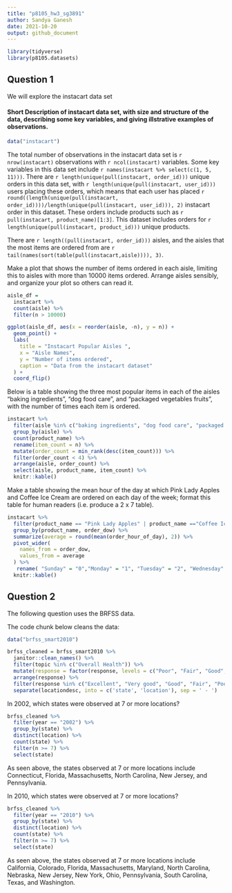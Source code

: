 ```yaml
---
title: "p8105_hw3_sg3891"
author: Sandya Ganesh
date: 2021-10-20
output: github_document
---
```


```r
library(tidyverse)
library(p8105.datasets)
```
## Question 1

We will explore the instacart data set

#### Short Description of instacart data set, with size and structure of the data, describing some key variables, and giving illstrative examples of observations. 
```r
data("instacart")
```

The total number of observations in the instacart data set is `r nrow(instacart)` observations with `r ncol(instacart)` variables. Some key variables in this data set include `r names(instacart %>% select(c(1, 5, 11)))`. There are `r length(unique(pull(instacart, order_id)))` unique orders in this data set, with `r length(unique(pull(instacart, user_id)))` users placing these orders, which means that each user has placed `r round((length(unique(pull(instacart, order_id))))/length(unique(pull(instacart, user_id))), 2)` instacart order in this dataset. These orders include products such as `r pull(instacart, product_name)[1:3]`. This dataset includes orders for `r length(unique(pull(instacart, product_id)))` unique products.

There are `r length((pull(instacart, order_id)))` aisles, and the aisles that the most items are ordered from are `r tail(names(sort(table(pull(instacart,aisle)))), 3)`.

Make a plot that shows the number of items ordered in each aisle, limiting this to aisles with more than 10000 items ordered. Arrange aisles sensibly, and organize your plot so others can read it.

```r

aisle_df = 
  instacart %>% 
  count(aisle) %>% 
  filter(n > 10000)

ggplot(aisle_df, aes(x = reorder(aisle, -n), y = n)) + 
  geom_point() + 
  labs(
    title = "Instacart Popular Aisles ",
    x = "Aisle Names",
    y = "Number of items ordered",
    caption = "Data from the instacart dataset"
  ) +
  coord_flip()
```

Below is a table showing the three most popular items in each of the aisles “baking ingredients”, “dog food care”, and “packaged vegetables fruits”, with the number of times each item is ordered.

```r
instacart %>% 
  filter(aisle %in% c("baking ingredients", "dog food care", "packaged vegetables fruits")) %>%
  group_by(aisle) %>% 
  count(product_name) %>% 
  rename(item_count = n) %>% 
  mutate(order_count = min_rank(desc(item_count))) %>% 
  filter(order_count < 4) %>% 
  arrange(aisle, order_count) %>% 
  select(aisle, product_name, item_count) %>% 
  knitr::kable()
```

Make a table showing the mean hour of the day at which Pink Lady Apples and Coffee Ice Cream are ordered on each day of the week; format this table for human readers (i.e. produce a 2 x 7 table).

```r
instacart %>% 
  filter(product_name == "Pink Lady Apples" | product_name =="Coffee Ice Cream") %>%
  group_by(product_name, order_dow) %>%
  summarize(average = round(mean(order_hour_of_day), 2)) %>%
  pivot_wider(
    names_from = order_dow,
    values_from = average
  ) %>%
   rename( "Sunday" = "0","Monday" = "1", "Tuesday" = "2", "Wednesday" = "3", "Thursday" = "4", "Friday" = "5", "Saturday" = "6") %>% 
  knitr::kable()
```

## Question 2

The following question uses the BRFSS data.

The code chunk below cleans the data:
```r
data("brfss_smart2010")

brfss_cleaned = brfss_smart2010 %>% 
  janitor::clean_names() %>%
  filter(topic %in% c("Overall Health")) %>%
  mutate(response = factor(response, levels = c("Poor", "Fair", "Good", "Very good", "Excellent"))) %>%
  arrange(response) %>%
  filter(response %in% c("Excellent", "Very good", "Good", "Fair", "Poor")) %>% 
  separate(locationdesc, into = c('state', 'location'), sep = ' - ')


```

In 2002, which states were observed at 7 or more locations?
```r

brfss_cleaned %>% 
  filter(year == "2002") %>% 
  group_by(state) %>% 
  distinct(location) %>% 
  count(state) %>% 
  filter(n >= 7) %>% 
  select(state)

```
As seen above, the states observed at 7 or more locations include Connecticut, Florida, Massachusetts, North Carolina, New Jersey, and Pennsylvania.

In 2010, which states were observed at 7 or more locations?
```r

brfss_cleaned %>% 
  filter(year == "2010") %>% 
  group_by(state) %>% 
  distinct(location) %>% 
  count(state) %>% 
  filter(n >= 7) %>% 
  select(state)

```

As seen above, the states observed at 7 or more locations include California, Colorado, Florida, Massachusetts, Maryland, North Carolina, Nebraska, New Jersey, New York, Ohio, Pennsylvania, South Carolina, Texas, and Washington.

